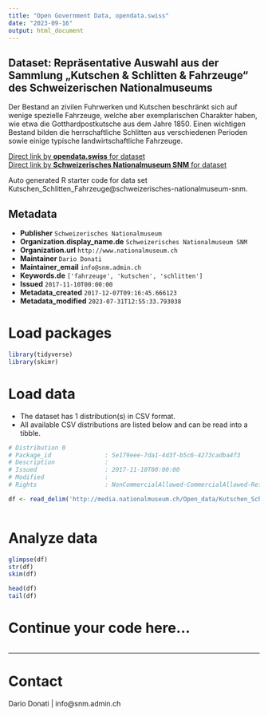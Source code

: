 ```yaml
---
title: "Open Government Data, opendata.swiss"
date: "2023-09-16"
output: html_document
---
```


## Dataset: Repräsentative Auswahl aus der Sammlung „Kutschen & Schlitten & Fahrzeuge“ des Schweizerischen Nationalmuseums

Der Bestand an zivilen Fuhrwerken und Kutschen beschränkt sich auf wenige spezielle Fahrzeuge, welche aber exemplarischen Charakter haben, wie etwa die Gotthardpostkutsche aus dem Jahre 1850. Einen wichtigen Bestand bilden die herrschaftliche Schlitten aus verschiedenen Perioden sowie einige typische landwirtschaftliche Fahrzeuge.

[Direct link by **opendata.swiss** for dataset](https://opendata.swiss/de/dataset/kutschen_schlitten_fahrzeuge)<br>
[Direct link by **Schweizerisches Nationalmuseum SNM** for dataset](https://www.nationalmuseum.ch/sammlung_online/)

Auto generated R starter code for data set Kutschen_Schlitten_Fahrzeuge@schweizerisches-nationalmuseum-snm.

## Metadata

- **Publisher** `Schweizerisches Nationalmuseum`
- **Organization.display_name.de** `Schweizerisches Nationalmuseum SNM`
- **Organization.url** `http://www.nationalmuseum.ch`
- **Maintainer** `Dario Donati`
- **Maintainer_email** `info@snm.admin.ch`
- **Keywords.de** `['fahrzeuge', 'kutschen', 'schlitten']`
- **Issued** `2017-11-10T00:00:00`
- **Metadata_created** `2017-12-07T09:16:45.666123`
- **Metadata_modified** `2023-07-31T12:55:33.793038`


# Load packages

```r

library(tidyverse)
library(skimr)

```

# Load data

-   The dataset has 1 distribution(s) in CSV format.
-   All available CSV distributions are listed below and can be read into a tibble.

```r

# Distribution 0
# Package_id               : 5e179eee-7da1-4d3f-b5c6-4273cadba4f3
# Description              : 
# Issued                   : 2017-11-10T00:00:00
# Modified                 : 
# Rights                   : NonCommercialAllowed-CommercialAllowed-ReferenceRequired

df <- read_delim('http://media.nationalmuseum.ch/Open_data/Kutschen_Schlitten_Fahrzeuge.csv')



```

# Analyze data

```r

glimpse(df)
str(df)
skim(df)

head(df)
tail(df)

```

# Continue your code here...

```r

```

------------------------------------------------------------------------

# Contact

Dario Donati | info@snm.admin.ch
